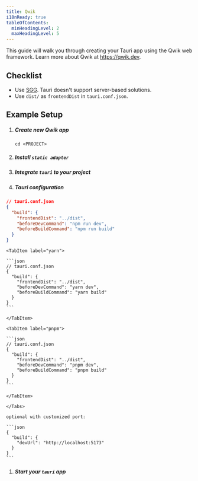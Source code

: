```yaml
---
title: Qwik
i18nReady: true
tableOfContents:
  minHeadingLevel: 2
  maxHeadingLevel: 5
---
```



This guide will walk you through creating your Tauri app using the Qwik web framework. Learn more about Qwik at https://qwik.dev.

## Checklist

- Use [SGG](https://qwik.dev/docs/guides/static-site-generation/). Tauri doesn't support server-based solutions.
- Use `dist/` as `frontendDist` in `tauri.conf.json`.

## Example Setup

<Steps>

1.  ##### Create new Qwik app

    <CommandTabs
      npm="npm create qwik@latest"
      yarn="yarn create qwik@latest"
      pnpm="pnpm create qwik@latest"
    />

    ```shell
    cd <PROJECT>
    ```

1.  ##### Install `static adapter`

    <CommandTabs
      npm="npm run qwik add static"
      yarn="yarn qwik add static"
      pnpm="pnpm qwik add static"
    />

1.  ##### Integrate `tauri` to your project

    <CommandTabs
      npm="npm install -D @tauri-apps/cli"
      yarn="yarn add -D @tauri-apps/cli"
      pnpm="pnpm add -D @tauri-apps/cli"
    />

    <CommandTabs
      npm="npm run tauri init --ci"
      yarn="yarn tauri init --ci"
      pnpm="pnpm tauri init --ci"
    />

1.  ##### Tauri configuration

    <Tabs>

    <TabItem label="npm">

```json
// tauri.conf.json
{
  "build": {
    "frontendDist": "../dist",
    "beforeDevCommand": "npm run dev",
    "beforeBuildCommand": "npm run build"
  }
}
```

</TabItem>

    <TabItem label="yarn">

    ```json
    // tauri.conf.json
    {
      "build": {
        "frontendDist": "../dist",
        "beforeDevCommand": "yarn dev",
        "beforeBuildCommand": "yarn build"
      }
    }
    ```

    </TabItem>

    <TabItem label="pnpm">

    ```json
    // tauri.conf.json
    {
      "build": {
        "frontendDist": "../dist",
        "beforeDevCommand": "pnpm dev",
        "beforeBuildCommand": "pnpm build"
      }
    }
    ```

    </TabItem>

    </Tabs>

    optional with customized port:

    ```json
    {
      "build": {
        "devUrl": "http://localhost:5173"
      }
    }
    ```

1.  ##### Start your `tauri` app

    <CommandTabs
      npm="npm run tauri dev"
      yarn="yarn tauri dev"
      pnpm="pnpm tauri dev"
    />

</Steps>
